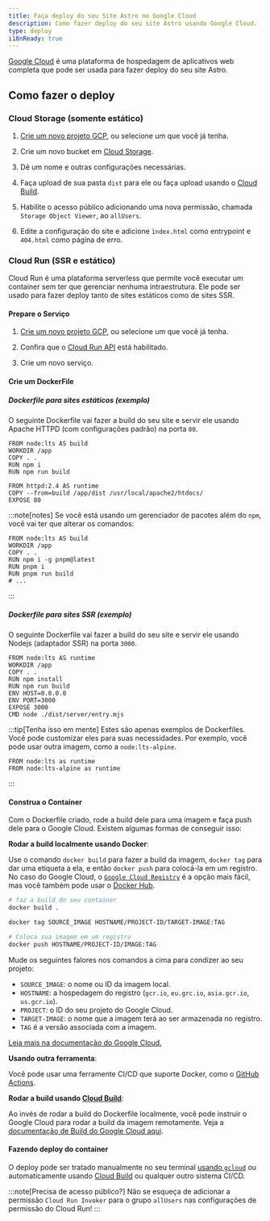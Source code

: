 ```yaml
---
title: Faça deploy do seu Site Astro no Google Cloud
description: Como fazer deploy do seu site Astro usando Google Cloud.
type: deploy
i18nReady: true
---
```


[Google Cloud](https://cloud.google.com/) é uma plataforma de hospedagem de aplicativos web completa que pode ser usada para fazer deploy do seu site Astro.

## Como fazer o deploy

### Cloud Storage (somente estático)

1. [Crie um novo projeto GCP](https://console.cloud.google.com/projectcreate), ou selecione um que você já tenha.

2. Crie um novo bucket em [Cloud Storage](https://cloud.google.com/storage).

3. Dê um nome e outras configurações necessárias.

4. Faça upload de sua pasta `dist` para ele ou faça upload usando o [Cloud Build](https://cloud.google.com/build).

5. Habilite o acesso público adicionando uma nova permissão, chamada `Storage Object Viewer`, ao `allUsers`.

6. Edite a configuração do site e adicione `ìndex.html` como entrypoint e `404.html` como página de erro.

### Cloud Run (SSR e estático)

Cloud Run é uma plataforma serverless que permite você executar um container sem ter que gerenciar nenhuma intraestrutura. Ele pode ser usado para fazer deploy tanto de sites estáticos como de sites SSR.

#### Prepare o Serviço

1. [Crie um novo projeto GCP](https://console.cloud.google.com/projectcreate), ou selecione um que você já tenha.

2. Confira que o [Cloud Run API](https://console.cloud.google.com/apis/library/run.googleapis.com) está habilitado.

3. Crie um novo serviço.

#### Crie um DockerFile

##### Dockerfile para sites estáticos (exemplo)

O seguinte Dockerfile vai fazer a build do seu site e servir ele usando Apache HTTPD (com configurações padrão) na porta `80`.

```docker title="Dockerfile"
FROM node:lts AS build
WORKDIR /app
COPY . .
RUN npm i
RUN npm run build

FROM httpd:2.4 AS runtime
COPY --from=build /app/dist /usr/local/apache2/htdocs/
EXPOSE 80
```

:::note[notes]
Se você está usando um gerenciador de pacotes além do `npm`, você vai ter que alterar os comandos:

```docker title="Dockerfile" add={4} "pnpm"
FROM node:lts AS build
WORKDIR /app
COPY . .
RUN npm i -g pnpm@latest
RUN pnpm i
RUN pnpm run build
# ...
```
:::

##### Dockerfile para sites SSR (exemplo)

O seguinte Dockerfile vai fazer a build do seu site e servir ele usando Nodejs (adaptador SSR) na porta `3000`.

```docker title="Dockerfile"
FROM node:lts AS runtime
WORKDIR /app
COPY . .
RUN npm install
RUN npm run build
ENV HOST=0.0.0.0
ENV PORT=3000
EXPOSE 3000
CMD node ./dist/server/entry.mjs
```

:::tip[Tenha isso em mente]
Estes são apenas exemplos de Dockerfiles. Você pode customizar eles para suas necessidades. Por exemplo, você pode usar outra imagem, como a `node:lts-alpine`. 

```docker title="Dockerfile" del={1} add={2}
FROM node:lts as runtime
FROM node:lts-alpine as runtime
```
:::

#### Construa o Container

Com o Dockerfile criado, rode a build dele para uma imagem e faça push dele para o Google Cloud. Existem algumas formas de conseguir isso:

**Rodar a build localmente usando Docker**:

Use o comando `docker build` para fazer a build da imagem, `docker tag` para dar uma etiqueta a ela, e então `docker push` para colocá-la em um registro. No caso do Google Cloud, o [`Google Cloud Registry`](https://cloud.google.com/container-registry/docs/pushing-and-pulling#add-registry) é a opção mais fácil, mas você também pode usar o [Docker Hub](https://hub.docker.com/).

```bash
# faz a build do seu container
docker build .

docker tag SOURCE_IMAGE HOSTNAME/PROJECT-ID/TARGET-IMAGE:TAG

# Coloca sua imagem em um registro
docker push HOSTNAME/PROJECT-ID/IMAGE:TAG
```

Mude os seguintes falores nos comandos a cima para condizer ao seu projeto:

- `SOURCE_IMAGE`: o nome ou ID da imagem local.
- `HOSTNAME`: a hospedagem do registro (`gcr.io`, `eu.grc.io`, `asia.gcr.io`, `us.gcr.io`).
- `PROJECT`: o ID do seu projeto do Google Cloud.
- `TARGET-IMAGE`: o nome que a imagem terá ao ser armazenada no registro.
- `TAG` é a versão associada com a imagem.

[Leia mais na documentação do Google Cloud.](https://cloud.google.com/container-registry/docs/pushing-and-pulling)

**Usando outra ferramenta**:

Você pode usar uma ferramente CI/CD que suporte Docker, como o [GitHub Actions](https://github.com/marketplace/actions/push-to-gcr-github-action).

**Rodar a build usando [Cloud Build](https://cloud.google.com/build)**:

Ao invés de rodar a build do Dockerfile localmente, você pode instruir o Google Cloud para rodar a build da imagem remotamente. Veja a [documentação de Build do Google Cloud aqui](https://cloud.google.com/build/docs/build-push-docker-image).

#### Fazendo deploy do container

O deploy pode ser tratado manualmente no seu terminal [usando `gcloud`](https://cloud.google.com/run/docs/deploying#service) ou automaticamente usando [Cloud Build](https://cloud.google.com/build) ou qualquer outro sistema CI/CD.

:::note[Precisa de acesso público?]
Não se esqueça de adicionar a permissão `Cloud Run Invoker` para o grupo `allUsers` nas configurações de permissão do Cloud Run!
:::

